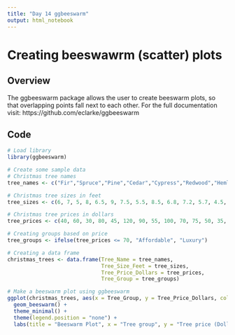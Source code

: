 ```yaml
---
title: "Day 14 ggbeeswarm"
output: html_notebook
---
```



# Creating beeswawrm (scatter) plots

## Overview
The ggbeeswarm package allows the user to create beeswarm plots, so that overlapping points fall next to each other.
For the full documentation visit: https://github.com/eclarke/ggbeeswarm

## Code
```r
# Load library
library(ggbeeswarm)

# Create some sample data
# Christmas tree names
tree_names <- c("Fir","Spruce","Pine","Cedar","Cypress","Redwood","Hemlock","Juniper","Maple","Oak","Birch","Cherry","Palm","Sycamore","Willow","Magnolia","Aspen","Poplar","Chestnut","Pecan")

# Christmas tree sizes in feet
tree_sizes <- c(6, 7, 5, 8, 6.5, 9, 7.5, 5.5, 8.5, 6.8, 7.2, 5.7, 4.5, 6.2, 8.3, 5.8, 7.8, 6.3, 7.1, 8.8)

# Christmas tree prices in dollars
tree_prices <- c(40, 60, 30, 80, 45, 120, 90, 55, 100, 70, 75, 50, 35, 65, 110, 40, 95, 60, 85, 130)

# Creating groups based on price
tree_groups <- ifelse(tree_prices <= 70, "Affordable", "Luxury")

# Creating a data frame
christmas_trees <- data.frame(Tree_Name = tree_names, 
                              Tree_Size_Feet = tree_sizes,
                              Tree_Price_Dollars = tree_prices, 
                              Tree_Group = tree_groups)

# Make a beeswarm plot using ggbeeswarm
ggplot(christmas_trees, aes(x = Tree_Group, y = Tree_Price_Dollars, col=Tree_Group)) +
  geom_beeswarm() +
  theme_minimal() + 
  theme(legend.position = "none") + 
  labs(title = "Beeswarm Plot", x = "Tree group", y = "Tree price (Dollars)")

```


